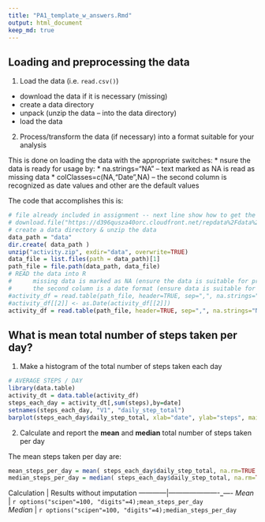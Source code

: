 ```yaml
---
title: "PA1_template_w_answers.Rmd"
output: html_document
keep_md: true
---
```


## Loading and preprocessing the data

1. Load the data (i.e. `read.csv()`)

* download the data if it is necessary (missing)
* create a data directory
* unpack (unzip the data -- into the data directory)
* load the data

2. Process/transform the data (if necessary) into a format suitable for your analysis

This is done on loading the data with the appropriate switches:
* nsure the data is ready for usage by:
* na.strings="NA" -- text marked as NA is read as missing data
* colClasses=c(NA,"Date",NA) -- the second column is recognized as date values and other are the default values

The code that accomplishes this is:

```r
# file already included in assignment -- next line show how to get the data if needed
# download.file("https://d396qusza40orc.cloudfront.net/repdata%2Fdata%2Factivity.zip", "activity-data.zip", methodi="curl")
# create a data directory & unzip the data
data_path = "data"
dir.create( data_path )
unzip("activity.zip", exdir="data", overwrite=TRUE)
data_file = list.files(path = data_path)[1]
path_file = file.path(data_path, data_file)
# READ the data into R
#      missing data is marked as NA (ensure the data is suitable for processing)
#      the second column is a date format (ensure data is suitable for processing)
#activity_df = read.table(path_file, header=TRUE, sep=",", na.strings="NA", row.names=NULL)
#activity_df[[2]] <- as.Date(activity_df[[2]])
activity_df = read.table(path_file, header=TRUE, sep=",", na.strings="NA", colClasses=c(NA,"Date",NA),row.names=NULL)
```


## What is mean total number of steps taken per day?

1. Make a histogram of the total number of steps taken each day

```r
# AVERAGE STEPS / DAY
library(data.table)
activity_dt = data.table(activity_df)
steps_each_day = activity_dt[,sum(steps),by=date]
setnames(steps_each_day, "V1", "daily_step_total")
barplot(steps_each_day$daily_step_total, xlab="date", ylab="steps", main="Total Steps taken each Day")
```


2. Calculate and report the **mean** and **median** total number of steps taken per day

The mean steps taken per day are: 
```r
mean_steps_per_day = mean( steps_each_day$daily_step_total, na.rm=TRUE )
median_steps_per_day = median( steps_each_day$daily_step_total, na.rm=TRUE )
```

Calculation | Results without imputation
------------|----------------------_----
*Mean*      | `r options("scipen"=100, "digits"=4);mean_steps_per_day`   
*Median*    | `r options("scipen"=100, "digits"=4);median_steps_per_day` 

